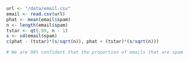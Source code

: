 ```{r}
url <- "/data/email.csv"
email <- read.csv(url)
phat <- mean(email$spam)
n <- length(email$spam)
tstar <- qt(.99, n - 1)
s <- sd(email$spam)
c(phat - (tstar)*(s/sqrt(n)), phat + (tstar)*(s/sqrt(n)))

# We are 98% confident that the proportion of emails that are spam 
```

